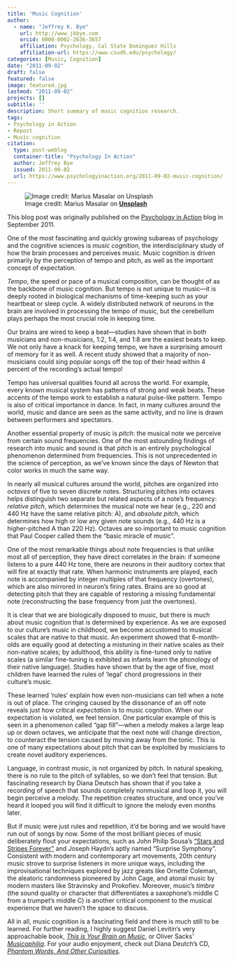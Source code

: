```yaml
---
title: 'Music Cognition'
author:
  - name: "Jeffrey K. Bye"
    url: http://www.jkbye.com
    orcid: 0000-0002-2636-3657
    affiliation: Psychology, Cal State Dominguez Hills
    affiliation-url: https://www.csudh.edu/psychology/
categories: [Music, Cognition]
date: "2011-09-02"
draft: false
featured: false
image: featured.jpg
lastmod: "2011-09-02"
projects: []
subtitle: ''
description: Short summary of music cognition research.
tags:
- Psychology in Action
- Repost
- Music cognition
citation: 
  type: post-weblog
  container-title: "Psychology In Action"
  author: Jeffrey Bye
  issued: 2011-09-02
  url: https://www.psychologyinaction.org/2011-09-02-music-cognition/
---
```


![Image credit: Marius Masalar on [**Unsplash**](https://unsplash.com/photos/rPOmLGwai2w)](featured.jpg){fig-alt="Photograph of music notation."}

::: callout-note
This blog post was originally published on the [Psychology in Action](https://www.psychologyinaction.org/2011-09-02-music-cognition/) blog in September 2011.
:::

One of the most fascinating and quickly growing subareas of psychology and the cognitive sciences is *music cognition*, the interdisciplinary study of how the brain processes and perceives music. Music cognition is driven primarily by the perception of tempo and pitch, as well as the important concept of expectation.

*Tempo*, the speed or pace of a musical composition, can be thought of as the backbone of music cognition. But tempo is not unique to music––it is deeply rooted in biological mechanisms of time-keeping such as your heartbeat or sleep cycle. A widely distributed network of neurons in the brain are involved in processing the tempo of music, but the cerebellum plays perhaps the most crucial role in keeping time.

Our brains are wired to keep a beat––studies have shown that in both musicians and non-musicians, 1:2, 1:4, and 1:8 are the easiest beats to keep. We not only have a knack for keeping tempo, we have a surprising amount of memory for it as well. A recent study showed that a majority of non-musicians could sing popular songs off the top of their head within 4 percent of the recording’s actual tempo!

Tempo has universal qualities found all across the world. For example, every known musical system has patterns of strong and weak beats. These accents of the tempo work to establish a natural pulse-like pattern. Tempo is also of critical importance in dance. In fact, in many cultures around the world, music and dance are seen as the same activity, and no line is drawn between performers and spectators.

Another essential property of music is *pitch*: the musical note we perceive from certain sound frequencies. One of the most astounding findings of research into music and sound is that pitch is an entirely psychological phenomenon determined from frequencies. This is not unprecedented in the science of perception, as we’ve known since the days of Newton that color works in much the same way.

In nearly all musical cultures around the world, pitches are organized into *octaves* of five to seven discrete notes. Structuring pitches into octaves helps distinguish two separate but related aspects of a note’s frequency: *relative pitch*, which determines the musical note we hear (e.g., 220 and 440 Hz have the same relative pitch: A), and *absolute pitch*, which determines how high or low any given note sounds (e.g., 440 Hz is a higher-pitched A than 220 Hz). Octaves are so important to music cognition that Paul Cooper called them the “basic miracle of music”.

One of the most remarkable things about note frequencies is that unlike most all of perception, they have direct correlates in the brain: if someone listens to a pure 440 Hz tone, there are neurons in their auditory cortex that will fire at exactly that rate. When harmonic instruments are played, each note is accompanied by integer multiples of that frequency (overtones), which are also mirrored in neuron’s firing rates. Brains are so good at detecting pitch that they are capable of restoring a missing fundamental note (reconstructing the base frequency from just the overtones).

It is clear that we are biologically disposed to music, but there is much about music cognition that is determined by experience. As we are exposed to our culture’s music in childhood, we become accustomed to musical scales that are native to that music. An experiment showed that 6-month-olds are equally good at detecting a mistuning in their native scales as their non-native scales; by adulthood, this ability is fine-tuned only to native scales (a similar fine-tuning is exhibited as infants learn the phonology of their native language). Studies have shown that by the age of five, most children have learned the rules of ‘legal’ chord progressions in their culture’s music.

These learned ‘rules’ explain how even non-musicians can tell when a note is out of place. The cringing caused by the dissonance of an off note reveals just how critical *expectation* is to music cognition. When our expectation is violated, we feel tension. One particular example of this is seen in a phenomenon called “gap fill”––when a melody makes a large leap up or down octaves, we anticipate that the next note will change direction, to counteract the tension caused by moving away from the tonic. This is one of many expectations about pitch that can be exploited by musicians to create novel auditory experiences.

Language, in contrast music, is not organized by pitch. In natural speaking, there is no rule to the pitch of syllables, so we don’t feel that tension. But fascinating research by Diana Deutsch has shown that if you take a recording of speech that sounds completely nonmusical and loop it, you will begin perceive a melody. The repetition creates structure, and once you’ve heard it looped you will find it difficult to ignore the melody even months later.

But if music were just rules and repetition, it’d be boring and we would have run out of songs by now. Some of the most brilliant pieces of music deliberately flout your expectations, such as John Philip Sousa’s [“Stars and Stripes Forever”](http://en.wikipedia.org/wiki/File:USMC_stars_stripes_forever.ogg) and Joseph Haydn’s aptly named “Surprise Symphony”. Consistent with modern and contemporary art movements, 20th century music strove to surprise listeners in more unique ways, including the improvisational techniques explored by jazz greats like Ornette Coleman, the aleatoric randomness pioneered by John Cage, and atonal music by modern masters like Stravinsky and Prokofiev. Moreover, music’s *timbre* (the sound quality or character that differentiates a saxophone’s middle C from a trumpet’s middle C) is another critical component to the musical experience that we haven’t the space to discuss.

All in all, music cognition is a fascinating field and there is much still to be learned. For further reading, I highly suggest Daniel Levitin’s very approachable book, [*This is Your Brain on Music*](http://www.amazon.com/This-Your-Brain-Music-Obsession/dp/0452288525/), or Oliver Sacks’ [*Musicophilia*](http://www.amazon.com/Musicophilia-Tales-Music-Revised-Expanded/dp/1400033535/). For your audio enjoyment, check out Diana Deutch’s CD, [*Phantom Words, And Other Curiosities*](http://www.amazon.com/Phantom-Words-Other-Curiosities-Deutsch/dp/B000JJUI3Q/).
